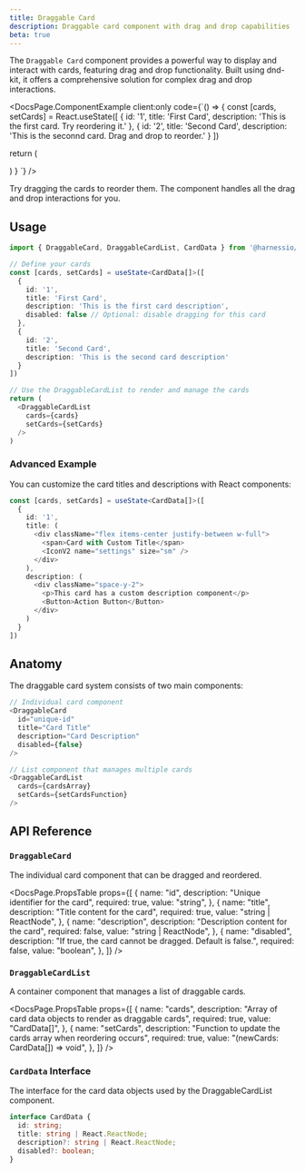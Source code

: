 ```yaml
---
title: Draggable Card
description: Draggable card component with drag and drop capabilities
beta: true
---
```


The `Draggable Card` component provides a powerful way to display and interact with cards, featuring drag and drop functionality. Built using dnd-kit, it offers a comprehensive solution for complex drag and drop interactions.


<DocsPage.ComponentExample
  client:only
  code={`() => {
  const [cards, setCards] = React.useState([
     {
      id: '1',
      title: 'First Card',
      description: 'This is the first card. Try reordering it.'
    },
    {
      id: '2',
      title: 'Second Card',
      description: 'This is the seconnd card. Drag and drop to reorder.'
    }
  ])

return (

<DraggableCardList cards={cards} setCards={setCards} />) } `} />

<Aside type="tip">
  Try dragging the cards to reorder them. The component handles all the drag and
  drop interactions for you.
</Aside>

## Usage

```typescript jsx
import { DraggableCard, DraggableCardList, CardData } from '@harnessio/ui/components'

// Define your cards
const [cards, setCards] = useState<CardData[]>([
  {
    id: '1',
    title: 'First Card',
    description: 'This is the first card description',
    disabled: false // Optional: disable dragging for this card
  },
  {
    id: '2',
    title: 'Second Card',
    description: 'This is the second card description'
  }
])

// Use the DraggableCardList to render and manage the cards
return (
  <DraggableCardList
    cards={cards}
    setCards={setCards}
  />
)
```

### Advanced Example

You can customize the card titles and descriptions with React components:

```typescript jsx
const [cards, setCards] = useState<CardData[]>([
  {
    id: '1',
    title: (
      <div className="flex items-center justify-between w-full">
        <span>Card with Custom Title</span>
        <IconV2 name="settings" size="sm" />
      </div>
    ),
    description: (
      <div className="space-y-2">
        <p>This card has a custom description component</p>
        <Button>Action Button</Button>
      </div>
    )
  }
])
```

## Anatomy

The draggable card system consists of two main components:

```typescript jsx
// Individual card component
<DraggableCard
  id="unique-id"
  title="Card Title"
  description="Card Description"
  disabled={false}
/>

// List component that manages multiple cards
<DraggableCardList
  cards={cardsArray}
  setCards={setCardsFunction}
/>
```

## API Reference

### `DraggableCard`

The individual card component that can be dragged and reordered.

<DocsPage.PropsTable
  props={[
    {
      name: "id",
      description: "Unique identifier for the card",
      required: true,
      value: "string",
    },
    {
      name: "title",
      description: "Title content for the card",
      required: true,
      value: "string | ReactNode",
    },
    {
      name: "description",
      description: "Description content for the card",
      required: false,
      value: "string | ReactNode",
    },
    {
      name: "disabled",
      description: "If true, the card cannot be dragged. Default is false.",
      required: false,
      value: "boolean",
    },
  ]}
/>

### `DraggableCardList`

A container component that manages a list of draggable cards.

<DocsPage.PropsTable
  props={[
    {
      name: "cards",
      description: "Array of card data objects to render as draggable cards",
      required: true,
      value: "CardData[]",
    },
    {
      name: "setCards",
      description: "Function to update the cards array when reordering occurs",
      required: true,
      value: "(newCards: CardData[]) => void",
    },
  ]}
/>

### `CardData` Interface

The interface for the card data objects used by the DraggableCardList component.

```typescript
interface CardData {
  id: string;
  title: string | React.ReactNode;
  description?: string | React.ReactNode;
  disabled?: boolean;
}
```
